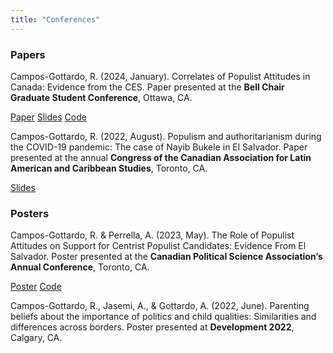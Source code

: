 ```yaml
---
title: "Conferences"
---
```


### Papers

Campos-Gottardo, R. (2024, January). Correlates of Populist Attitudes in Canada: Evidence from the CES. Paper presented at the **Bell Chair Graduate Student Conference**, Ottawa, CA. 

[Paper](files/presentations/confpapers/bellchair2024.pdf){.btn .btn-outline-primary .btn role="button"} [Slides](files/presentations/slides/bellchair2024.html){.btn .btn-outline-primary .btn role="button"}
[Code](https://github.com/Rafael-Campos-Gottardo/Correlates-of-Populist-attitudes-in-canada){.btn .btn-outline-primary .btn role="button"}

Campos-Gottardo, R. (2022, August). Populism and authoritarianism during the COVID-19 pandemic: The case of Nayib Bukele in El Salvador. Paper presented at the annual **Congress of the Canadian Association for Latin American and Caribbean Studies**, Toronto, CA.

[Slides](files/presentations/slides/calacs2022.pdf){.btn .btn-outline-primary .btn role="button"} 

### Posters

Campos-Gottardo, R. & Perrella, A. (2023, May). The Role of Populist Attitudes on Support for Centrist Populist Candidates: Evidence From El Salvador. Poster presented at the **Canadian Political Science Association’s Annual Conference**, Toronto, CA.


[Poster](files/presentations/posters/cpsa2023.pdf){.btn .btn-outline-primary .btn role="button"} [Code](link){.btn .btn-outline-primary .btn role="button"}


Campos-Gottardo, R., Jasemi, A., & Gottardo, A. (2022, June). Parenting beliefs about the importance of politics and child qualities: Similarities and differences across borders. Poster presented at **Development 2022**, Calgary, CA. 